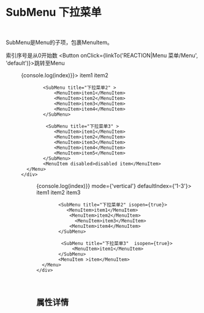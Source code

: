 
<Meta title='REACTION|Menu 菜单/SubMenu' component={SubMenu}  />

<br/>

# SubMenu 下拉菜单
<br/>

SubMenu是Menu的子项，包裹MenuItem。

索引序号是从0开始数
<Story name='default'>
<Button 
onClick={linkTo('REACTION|Menu 菜单/Menu', 'default')}>跳转至Menu</Button>
</Story>

<Preview>
<Story name='default2' >
    <div style={{minHeight:'250px'}}>
         <Menu onSelect={(index)=>{console.log(index)}}>
           <SubMenu title="下拉菜单1" >
                <MenuItem>item1</MenuItem>        
                <MenuItem>item2</MenuItem>      
            </SubMenu>
       
            <SubMenu title="下拉菜单2" >
                <MenuItem>item1</MenuItem>        
                <MenuItem>item2</MenuItem>     
                <MenuItem>item3</MenuItem>        
                <MenuItem>item4</MenuItem>         
            </SubMenu>
     
             <SubMenu title="下拉菜单3" >
                <MenuItem>item1</MenuItem>        
                <MenuItem>item2</MenuItem>     
                <MenuItem>item3</MenuItem>        
                <MenuItem>item4</MenuItem>   
                <MenuItem>item5</MenuItem>    
            </SubMenu>
            <MenuItem disabled>disabled item</MenuItem>
      </Menu>
    </div>
     
</Story>
</Preview>



<Preview>
<Story name='default3' >
    <div  style={{width:'200px'}}>
  <Menu  onSelect={(index)=>{console.log(index)}} mode={'vertical'} defaultIndex={'1-3'}>
           <SubMenu title="下拉菜单1" >
                <MenuItem>item1</MenuItem>        
                <MenuItem>item2</MenuItem>     
                  <MenuItem>item3</MenuItem>        
            </SubMenu>
       
            <SubMenu title="下拉菜单2" isopen={true}>
               <MenuItem>item1</MenuItem>        
                <MenuItem>item2</MenuItem>     
                  <MenuItem>item3</MenuItem>
                <MenuItem>item4</MenuItem>         
            </SubMenu>
     
             <SubMenu title="下拉菜单3"  isopen={true}>
                 <MenuItem>item1</MenuItem>                 
            </SubMenu>
            <MenuItem >item</MenuItem>
      </Menu>
    </div>
     
</Story>
</Preview>





<br/>

## 属性详情

<Props of={SubMenu} />